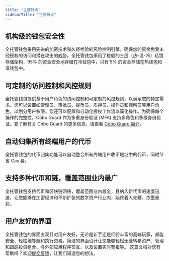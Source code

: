 ```yaml
---
title: "主要特点"
sidebarTitle: "主要特点"
---
```


## 机构级的钱包安全性
全托管钱包采用先进的加密技术和久经考验的风险控制引擎，确保您的资金免受未经授权的访问和潜在攻击的威胁。全托管钱包采用了稳健的三层（热-温-冷）私钥存储架构，95% 的资金安全地存储在冷钱包中，只有 5% 的资金存储在热钱包和温钱包中。

## 可定制的访问控制和风控规则
全托管钱包提供基于用户角色的访问控制和可定制的风控规则，以满足您的特定需求。您可以设置如管理员、审批员、提币员、质押员、操作员和观察员等用户角色，以划分用户权限。您还可以配置和自动化授权工作流以简化操作。为确保每个操作的完整性，Cobo Guard 作为多重身份验证 (MFA) 支持多角色和多级身份验证。要了解有关 Cobo Guard 的更多信息，请查看 [Cobo Guard 简介](/cn/guard/introduction)。

## 自动归集所有终端用户的代币
全托管钱包的代币归集功能可以自动整合所有终端用户收币地址中的代币，同时节省 Gas 费。

## 支持多种代币和链，覆盖范围业内最广
全托管钱包支持代币和区块链网络，覆盖范围业内最全，且纳入新代币的速度迅速，让您能够在加密经济和不断扩张的数字资产行业内，始终着人先鞭、浓墨重彩。

## 用户友好的界面
全托管钱包的界面直观且对用户友好，无论是新手还是经验丰富的高端玩家，都能安全、轻松地导航和执行交易。简洁的界面设计让您能够轻松无缝转移资产、管理和跟踪投资组合、与外部应用程序交互、以及设置实时警报等。
<Tip>这篇文档对您有帮助吗？欢迎[提交反馈](https://forms.zohopublic.com/cobo/form/DocumentFeedbackForm/formperma/QvLOhxJv1_JMsJ-1dleZ8Itb_7rzN-LtgvsDdxosoVI?referrername=manuals)，让我们知道您的想法。</Tip>